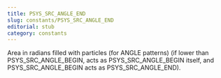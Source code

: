 ```yaml
---
title: PSYS_SRC_ANGLE_END
slug: constants/PSYS_SRC_ANGLE_END
editorial: stub
category: constants
---
```


<LSLConstant
	name="PSYS_SRC_ANGLE_END"
	type="integer"
	value="23"
/>

Area in radians filled with particles (for ANGLE patterns) (if lower than PSYS_SRC_ANGLE_BEGIN, acts as PSYS_SRC_ANGLE_BEGIN itself, and PSYS_SRC_ANGLE_BEGIN acts as PSYS_SRC_ANGLE_END).
